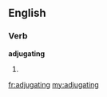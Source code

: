 ==English==

===Verb===
'''adjugating'''

# {{present participle of|adjugate}}

[[fr:adjugating]]
[[my:adjugating]]
